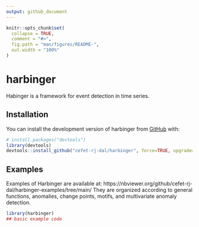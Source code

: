 ```yaml
---
output: github_document
---
```


<!-- README.md is generated from README.Rmd. Please edit that file -->

```r
knitr::opts_chunk$set(
  collapse = TRUE,
  comment = "#>",
  fig.path = "man/figures/README-",
  out.width = "100%"
)
```

# harbinger

<!-- badges: start -->
<!-- badges: end -->

Habinger is a framework for event detection in time series. 

## Installation

You can install the development version of harbinger from [GitHub](https://github.com) with:

``` r
# install.packages("devtools")
library(devtools)
devtools::install_github("cefet-rj-dal/harbinger", force=TRUE, upgrade="never")
```

## Examples

Examples of Harbinger are available at: https://nbviewer.org/github/cefet-rj-dal/harbinger-examples/tree/main/
They are organized according to general functions, anomalies, change points, motifs, and multivariate anomaly detection.

```r
library(harbinger)
## basic example code
```

